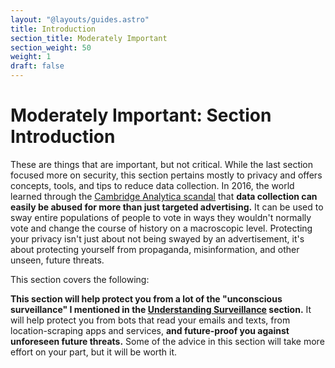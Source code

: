 ```yaml
---
layout: "@layouts/guides.astro"
title: Introduction
section_title: Moderately Important
section_weight: 50
weight: 1
draft: false
---
```



# Moderately Important: Section Introduction

These are things that are important, but not critical. While the last section focused more on security, this section pertains mostly to privacy and offers concepts, tools, and tips to reduce data collection. In 2016, the world learned through the [Cambridge Analytica scandal](https://en.wikipedia.org/wiki/Facebook%E2%80%93Cambridge_Analytica_data_scandal) that **data collection can easily be abused for more than just targeted advertising.** It can be used to sway entire populations of people to vote in ways they wouldn't normally vote and change the course of history on a macroscopic level. Protecting your privacy isn't just about not being swayed by an advertisement, it's about protecting yourself from propaganda, misinformation, and other unseen, future threats.

This section covers the following:

<GuidesList />

**This section will help protect you from a lot of the "unconscious surveillance" I mentioned in the [Understanding Surveillance](/guides/prologue/surveillance) section.** It will help protect you from bots that read your emails and texts, from location-scraping apps and services, **and future-proof you against unforeseen future threats.** Some of the advice in this section will take more effort on your part, but it will be worth it.
